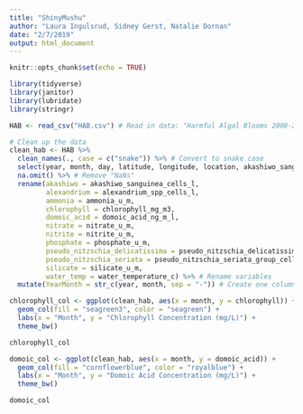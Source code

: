 ```yaml
---
title: "ShinyMushu"
author: "Laura Ingulsrud, Sidney Gerst, Natalie Dornan"
date: "2/7/2019"
output: html_document
---
```


```r
knitr::opts_chunk$set(echo = TRUE)
```

```r

library(tidyverse)
library(janitor)
library(lubridate)
library(stringr)


```

```r

HAB <- read_csv("HAB.csv") # Read in data: "Harmful Algal Blooms 2008-2019"

# Clean up the data
clean_hab <- HAB %>% 
  clean_names(., case = c("snake")) %>% # Convert to snake case
  select(year, month, day, latitude, longitude, location, akashiwo_sanguinea_cells_l, alexandrium_spp_cells_l, ammonia_u_m, chlorophyll_mg_m3, domoic_acid_ng_m_l, nitrate_u_m, nitrite_u_m, phosphate_u_m, pseudo_nitzschia_delicatissima_group_cells_l, pseudo_nitzschia_seriata_group_cells_l, silicate_u_m, water_temperature_c) %>% # Selected species that are correlated with HABs
  na.omit() %>% # Remove "NaNs" 
  rename(akashiwo = akashiwo_sanguinea_cells_l,
         alexandrium = alexandrium_spp_cells_l,
         ammonia = ammonia_u_m,
         chlorophyll = chlorophyll_mg_m3,
         domoic_acid = domoic_acid_ng_m_l,
         nitrate = nitrate_u_m,
         nitrite = nitrite_u_m,
         phosphate = phosphate_u_m,
         pseudo_nitzschia_delicatissima = pseudo_nitzschia_delicatissima_group_cells_l,
         pseudo_nitzschia_seriata = pseudo_nitzschia_seriata_group_cells_l,
         silicate = silicate_u_m,
         water_temp = water_temperature_c) %>% # Rename variables
  mutate(YearMonth = str_c(year, month, sep = "-")) # Create one column of year and month of sample together


```

```r

chlorophyll_col <- ggplot(clean_hab, aes(x = month, y = chlorophyll)) +
  geom_col(fill = "seagreen3", color = "seagreen") +
  labs(x = "Month", y = "Chlorophyll Concentration (mg/L)") +
  theme_bw() 

chlorophyll_col

domoic_col <- ggplot(clean_hab, aes(x = month, y = domoic_acid)) +
  geom_col(fill = "cornflowerblue", color = "royalblue") +
  labs(x = "Month", y = "Domoic Acid Concentration (mg/L)") +
  theme_bw() 

domoic_col

```

```r

```

```r

```

